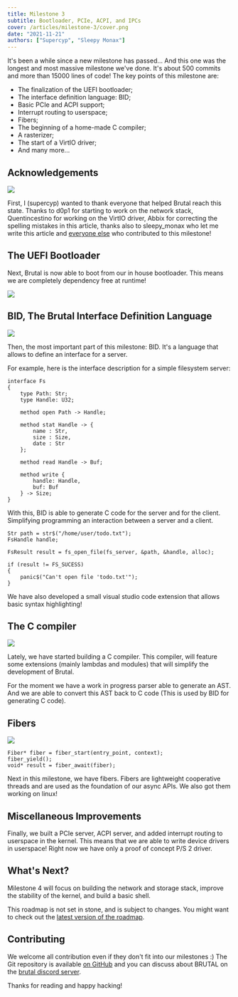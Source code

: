 ```yaml
---
title: Milestone 3
subtitle: Bootloader, PCIe, ACPI, and IPCs
cover: /articles/milestone-3/cover.png
date: "2021-11-21"
authors: ["Supercyp", "Sleepy Monax"]
---
```


It's been a while since a new milestone has passed... And this one was the longest and most massive milestone we've done. It's about 500 commits and more than 15000 lines of code! The key points of this milestone are:

- The finalization of the UEFI bootloader;
- The interface definition language: BID;
- Basic PCIe and ACPI support;
- Interrupt routing to userspace;
- Fibers;
- The beginning of a home-made C compiler;
- A rasterizer;
- The start of a VirtIO driver;
- And many more...

## Acknowledgements

![](/articles/milestone-3/thanks.png)

First, I (supercyp) wanted to thank everyone that helped Brutal reach this state. Thanks to d0p1 for starting to work on the network stack, Quentincestino for working on the VirtIO driver, Abbix for correcting the spelling mistakes in this article, thanks also to sleepy_monax who let me write this article and <a href="https://github.com/brutal-org/brutal/graphs/contributors">everyone else</a> who contributed to this milestone!

## The UEFI Bootloader

Next, Brutal is now able to boot from our in house bootloader. This means we are
completely dependency free at runtime!

![](/articles/milestone-3/boot.png)

## BID, The Brutal Interface Definition Language

![](/articles/milestone-3/bid.png)

Then, the most important part of this milestone: BID. It's a language that allows to define an interface for a server.

For example, here is the interface description for a simple filesystem server:

```
interface Fs
{
    type Path: Str;
    type Handle: U32;

    method open Path -> Handle;

    method stat Handle -> {
        name : Str,
        size : Size,
        date : Str
    };

    method read Handle -> Buf;

    method write {
        handle: Handle,
        buf: Buf
    } -> Size;
}
```

With this, BID is able to generate C code for the server and for the client. Simplifying programming an interaction between a server and a client.

```
Str path = str$("/home/user/todo.txt");
FsHandle handle;

FsResult result = fs_open_file(fs_server, &path, &handle, alloc);

if (result != FS_SUCESS)
{
    panic$("Can't open file 'todo.txt'");
}
```

We have also developed a small visual studio code extension that allows basic syntax highlighting!

## The C compiler

![](/articles/milestone-3/cc.png)

Lately, we have started building a C compiler. This compiler, will feature some extensions (mainly lambdas and modules) that will simplify the development of Brutal.

For the moment we have a work in progress parser able to generate an AST. And we are able to convert this AST back to C code (This is used by BID for generating C code).

## Fibers

![](/articles/milestone-3/fibers.png)

```
Fiber* fiber = fiber_start(entry_point, context);
fiber_yield();
void* result = fiber_await(fiber);
```

Next in this milestone, we have fibers. Fibers are lightweight cooperative threads and are used as the foundation of our async APIs. We also got them working on linux!

## Miscellaneous Improvements

Finally, we built a PCIe server, ACPI server, and added interrupt routing to userspace in the kernel. This means that we are able to write device drivers in userspace! Right now we have only a proof of concept P/S 2 driver.

## What's Next?

Milestone 4 will focus on building the network and storage stack, improve the stability of the kernel, and build a basic shell.

This roadmap is not set in stone, and is subject to changes. You might want to check out the [latest version of the roadmap](https://github.com/brutal-org/brutal/blob/main/meta/roadmap.md).

## Contributing

We welcome all contribution even if they don't fit into our milestones :) The Git repository is available [on GitHub](https://github.com/brutal-org/brutal) and you can discuss about BRUTAL on the [brutal discord server](http://discord.skiftos.org).

Thanks for reading and happy hacking!
